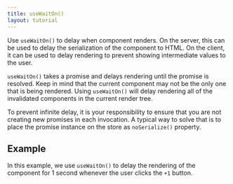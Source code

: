 ```yaml
---
title: useWaitOn()
layout: tutorial
---
```


Use `useWaitOn()` to delay when component renders. On the server, this can be used to delay the serialization of the component to HTML. On the client, it can be used to delay rendering to prevent showing intermediate values to the user. 

`useWaitOn()` takes a promise and delays rendering until the promise is resolved. Keep in mind that the current component may not be the only one that is being rendered. Using `useWaitOn()` will delay rendering all of the invalidated components in the current render tree.

To prevent infinite delay, it is your responsibility to ensure that you are not creating new promises in each invocation. A typical way to solve that is to place the promise instance on the store as `noSerialize()` property.

## Example

In this example, we use `useWaitOn()` to delay the rendering of the component for 1 second whenever the user clicks the `+1` button.
